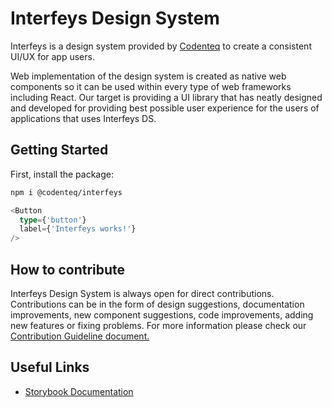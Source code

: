 
<Meta title="Configure your project" />

# Interfeys Design System

Interfeys is a design system provided by [Codenteq](https://github.com/codenteq) to create a consistent UI/UX for app users.

Web implementation of the design system is created as native web components so it can be used within every type of web frameworks including React. Our target is providing a UI library that has neatly designed and developed for providing best possible user experience for the users of applications that uses Interfeys DS.

## Getting Started

First, install the package:

```bash
npm i @codenteq/interfeys
```

```typescript
<Button
  type={'button'}
  label={'Interfeys works!'}
/>
```

## How to contribute
Interfeys Design System is always open for direct contributions. Contributions can be in the form of design suggestions, documentation improvements, new component suggestions, code improvements, adding new features or fixing problems. For more information please check our [Contribution Guideline document.](https://github.com/codenteq/interfeys/blob/next/CONTRIBUTING.md)

## Useful Links

* [Storybook Documentation](https://interfeys.codenteq.com/)